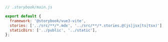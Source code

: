 ```js
// .storybook/main.js

export default {
  framework: '@storybook/vue3-vite',
  stories: ['../src/**/*.mdx', '../src/**/*.stories.@(js|jsx|ts|tsx)'],
  staticDirs: ['../public', '../static'],
};
```
